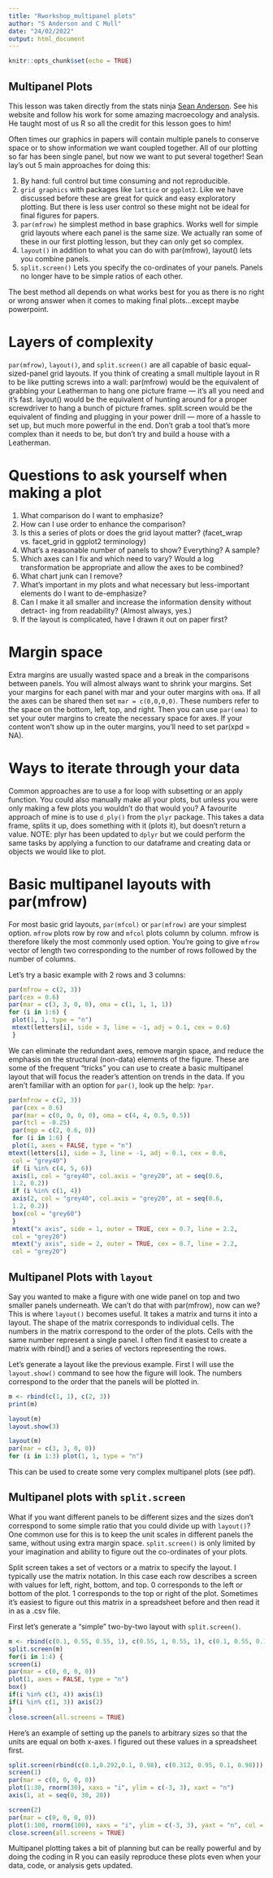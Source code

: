 ```yaml
---
title: "Rworkshop_multipanel plots"
author: "S Anderson and C Mull"
date: "24/02/2022"
output: html_document
---
```


```r
knitr::opts_chunk$set(echo = TRUE)
```

## Multipanel Plots

This lesson was taken directly from the stats ninja [Sean Anderson](https://seananderson.ca/courses/11-multipanel/multipanel.pdf). See his website and follow his work for some amazing macroecology and analysis. He taught most of us R so all the credit for this lesson goes to him!

Often times our graphics in papers will contain multiple panels to conserve space or to show information we want coupled together. All of our plotting so far has been single panel, but now we want to put several together! Sean lay's out 5 main approaches for doing this:

  1. By hand: full control but time consuming and not reproducible.
  2. `grid graphics` with packages like `lattice` or `ggplot2`. Like we have discussed before these are great for quick and easy exploratory plotting. But there is less user control so these might not be ideal for final figures for papers.
  3. `par(mfrow)`  he simplest method in base graphics. Works well for simple grid layouts where each panel is the same size. We actually ran some of these in our first plotting lesson, but they can only get so complex.
  4. `layout()` in addition to what you can do with par(mfrow), layout() lets you combine panels.
  5. `split.screen()` Lets you specify the co-ordinates of your panels. Panels no longer have to be simple ratios of each other.
  
The best method all depends on what works best for you as there is no right or wrong answer when it comes to making final plots...except maybe powerpoint.

# Layers of complexity

`par(mfrow)`, `layout()`, and `split.screen()` are all capable of basic equal-sized-panel grid layouts. If you think of creating a small multiple layout in R to be like putting screws into a wall: par(mfrow) would be the equivalent of grabbing your Leatherman to hang one picture frame — it’s all you need and it’s fast. layout() would be the equivalent of hunting around for a proper screwdriver to hang a bunch of picture frames. split.screen would be the equivalent of finding and plugging in your power drill — more of a hassle to set up, but much more powerful in the end. Don’t grab a tool that’s more complex than it needs to be, but don’t try and build a house with a Leatherman.

# Questions to ask yourself when making a plot

  1. What comparison do I want to emphasize?
  2. How can I use order to enhance the comparison?
  3. Is this a series of plots or does the grid layout matter? (facet_wrap vs. facet_grid in ggplot2 terminology)
  4. What’s a reasonable number of panels to show? Everything? A sample?
  5. Which axes can I fix and which need to vary? Would a log transformation be appropriate and allow the axes to be combined?
  6. What chart junk can I remove?
  7. What’s important in my plots and what necessary but less-important elements do I want to de-emphasize?
  8. Can I make it all smaller and increase the information density without detract- ing from readability? (Almost always, yes.)
  9. If the layout is complicated, have I drawn it out on paper first?
  
# Margin space

Extra margins are usually wasted space and a break in the comparisons between panels. You will almost always want to shrink your margins. Set your margins for each panel with mar and your outer margins with `oma`. If all the axes can be shared then set `mar = c(0,0,0,0)`. These numbers refer to the space on the bottom, left, top, and right. Then you can use `par(oma)` to set your outer margins to create the necessary space for axes. If your content won’t show up in the outer margins, you’ll need to set par(xpd = NA).


# Ways to iterate through your data

Common approaches are to use a for loop with subsetting or an apply function. You could also manually make all your plots, but unless you were only making a few plots you wouldn’t do that would you? A favourite approach of mine is to use `d_ply()` from the `plyr` package. This takes a data frame, splits it up, does something with it (plots it), but doesn’t return a value. NOTE: plyr has been updated to `dplyr` but we could perform the same tasks by applying a function to our dataframe and creating data or objects we would like to plot.


# Basic multipanel layouts with par(mfrow)

For most basic grid layouts, `par(mfcol)` or `par(mfrow)` are your simplest option. `mfrow` plots row by row and `mfcol` plots column by column. mfrow is therefore likely the most commonly used option. You’re going to give `mfrow` vector of length two corresponding to the number of rows followed by the number of columns.

Let’s try a basic example with 2 rows and 3 columns:

```r
par(mfrow = c(2, 3))
par(cex = 0.6)
par(mar = c(3, 3, 0, 0), oma = c(1, 1, 1, 1))
for (i in 1:6) {
 plot(1, 1, type = "n")
 mtext(letters[i], side = 3, line = -1, adj = 0.1, cex = 0.6)
 }

```


We can eliminate the redundant axes, remove margin space, and reduce the emphasis on the structural (non-data) elements of the figure. These are some of the frequent “tricks” you can use to create a basic multipanel layout that will focus the reader’s attention on trends in the data. If you aren’t familiar with an option for `par()`, look up the help: `?par`.

```r
par(mfrow = c(2, 3))
 par(cex = 0.6)
 par(mar = c(0, 0, 0, 0), oma = c(4, 4, 0.5, 0.5))
 par(tcl = -0.25)
 par(mgp = c(2, 0.6, 0))
 for (i in 1:6) {
 plot(1, axes = FALSE, type = "n")
mtext(letters[i], side = 3, line = -1, adj = 0.1, cex = 0.6,
 col = "grey40")
 if (i %in% c(4, 5, 6))
 axis(1, col = "grey40", col.axis = "grey20", at = seq(0.6,
 1.2, 0.2))
 if (i %in% c(1, 4))
 axis(2, col = "grey40", col.axis = "grey20", at = seq(0.6,
 1.2, 0.2))
 box(col = "grey60")
 }
 mtext("x axis", side = 1, outer = TRUE, cex = 0.7, line = 2.2,
 col = "grey20")
 mtext("y axis", side = 2, outer = TRUE, cex = 0.7, line = 2.2,
 col = "grey20")
```


## Multipanel Plots with `layout`

Say you wanted to make a figure with one wide panel on top and two smaller panels underneath. We can’t do that with par(mfrow), now can we? This is where `layout()` becomes useful. It takes a matrix and turns it into a layout. The shape of the matrix corresponds to individual cells. The numbers in the matrix correspond to the order of the plots. Cells with the same number represent a single panel. I often find it easiest to create a matrix with rbind() and a series of vectors representing
the rows.

Let’s generate a layout like the previous example. First I will use the `layout.show()` command to see how the figure will look. The numbers correspond to the order that the panels will be plotted in.

```r

m <- rbind(c(1, 1), c(2, 3))
print(m)

layout(m)
layout.show(3)

layout(m)
par(mar = c(3, 3, 0, 0))
for (i in 1:3) plot(1, 1, type = "n")

```

This can be used to create some very complex multipanel plots (see pdf).

## Multipanel plots with `split.screen`

What if you want different panels to be different sizes and the sizes don’t correspond to some simple ratio that you could divide up with `layout()`? One common use for this is to keep the unit scales in different panels the same, without using extra margin space. `split.screen()` is only limited by your imagination and ability to figure out the co-ordinates of your plots.

Split screen takes a set of vectors or a matrix to specify the layout. I typically use the matrix notation. In this case each row describes a screen with values for left, right, bottom, and top. 0 corresponds to the left or bottom of the plot. 1 corresponds to the top or right of the plot. Sometimes it’s easiest to figure out this matrix in a spreadsheet before and then read it in as a .csv file. 

First let’s generate a “simple” two-by-two layout with `split.screen()`.


```r

m <- rbind(c(0.1, 0.55, 0.55, 1), c(0.55, 1, 0.55, 1), c(0.1, 0.55, 0.1, 0.55), c(0.55, 1, 0.1, 0.55))
split.screen(m)
for(i in 1:4) {
screen(i)
par(mar = c(0, 0, 0, 0))
plot(1, axes = FALSE, type = "n")
box()
if(i %in% c(3, 4)) axis(1)
if(i %in% c(1, 3)) axis(2)
}
close.screen(all.screens = TRUE)

```


Here’s an example of setting up the panels to arbitrary sizes so that the units are equal on both x-axes. I figured out these values in a spreadsheet first.

```r

split.screen(rbind(c(0.1,0.292,0.1, 0.98), c(0.312, 0.95, 0.1, 0.98)))
screen(1)
par(mar = c(0, 0, 0, 0))
plot(1:30, rnorm(30), xaxs = "i", ylim = c(-3, 3), xaxt = "n")
axis(1, at = seq(0, 30, 20))

screen(2)
par(mar = c(0, 0, 0, 0))
plot(1:100, rnorm(100), xaxs = "i", ylim = c(-3, 3), yaxt = "n", col = "red")
close.screen(all.screens = TRUE)
```


Multipanel plotting takes a bit of planning but can be really powerful and by doing the coding in R you can easily reproduce these plots even when your data, code, or analysis gets updated.
